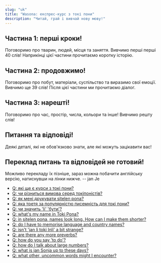 ```yaml
---
slug: "uk"
title: "Wasona: експрес-курс з токі пони"
description: "Читай, грай і вивчай нову мову!"
---
```



## Частина 1: перші кроки!

Поговоримо про тварин, людей, місця та заняття.
Вивчимо перші перші 40 слів!
Наприкінці цієї частини прочитаємо коротку історію.

<List>
    <Card url="uk/00" />
    <Card url="uk/01" />
    <Card url="uk/02" />
    <Card url="uk/03" />
    <Card url="uk/04" />
    <Card url="uk/05" />
    <Card url="uk/06" />
    <Card url="uk/07" />
    <Card url="uk/08" />
    <Card url="uk/09" />
    <Card url="uk/10" />
</List>

## Частина 2: продовжимо!

Поговоримо про побут, матеріали, суспільство та виразимо свої емоції.
Вивчимо ще 39 слів!
Після цієї частини ми прочитаємо діалог.

<List>
    <Card url="uk/11" />
    <Card url="uk/12" />
    <Card url="uk/13" />
    <Card url="uk/14" />
    <Card url="uk/15" />
    <Card url="uk/16" />
    <Card url="uk/17" />
    <Card url="uk/18" />
    <Card url="uk/19" />
</List>

## Частина 3: нарешті!

Поговоримо про час, простір, числа, кольори та інше!
Вивчимо решту слів!

<List>
    <Card url="uk/20" />
    <Card url="uk/21" />
    <Card url="uk/22" />
    <Card url="uk/23" />
    <Card url="uk/24" />
    <Card url="uk/25" />
    <Card url="uk/26" />
    <Card url="uk/27" />
    <Card url="uk/28" />
    <Card url="uk/29" />
</List>

## Питання та відповіді!

Деякі деталі, які не обов'язково знати, але які можуть зацікавити вас!

<UnderConstruction>

## Переклад питань та відповідей не готовий!

Можливо перекладу їх пізніше, зараз можна побачити англійську версію, натиснувши на лінки нижче.
-- jan Je

</UnderConstruction>

* [Q: які ще є курси з токі пони?](/uk/other-courses/)
* [Q: чи різниться вимова серед токіпоністів?](/uk/sound-variation/)
* [Q: як мені друкувати sitelen pona?](/uk/fonts/)
* [Q: яка третя за популярністю писемність для токі пони?](/uk/sitelen-sitelen/)
* [Q: чи значить 'li' 'бути'?](/uk/li-and-is/)
* [Q: what's my name in Toki Pona?](/uk/make-a-name/)
* [Q: in sitelen pona, names look long. How can I make them shorter?](/uk/simpler-cartouches/)
* [Q: do I have to memorise language and country names?](/uk/languages-countries/)
* [Q: isn't 'jan li toki Inli' a bit strange?](/uk/named-verbs/)
* [Q: are there any more preverbs?](/uk/more-preverbs/)
* [Q: how do you say 'to do'?](/uk/doing/)
* [Q: how do I talk about large numbers?](/uk/large-numbers/)
* [Q: what is jan Sonja up to these days?](/uk/jan-sonja/)
* [Q: what other, uncommon words might I encounter?](/uk/uncommon-words/)
